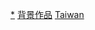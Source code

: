 {{台灣歷史劃分類導航|背景作品}}
{{Portal|台灣|歷史}}

[[Category:臺灣各主題作品|*]]
[[Category:台灣歷史|背景作品]]
[[Category:亚洲各国历史题材作品|Taiwan]]